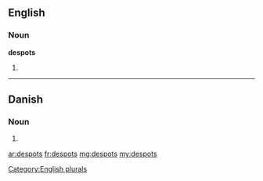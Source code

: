 ==English==

===Noun===
'''despots'''

# {{plural of|[[despot]]}}

[[Category:English plurals]]

----

==Danish==

===Noun===
{{infl|da|noun form|g=c}}

# {{form of|genitive singular indefinite|despot|lang=da}}

[[ar:despots]]
[[fr:despots]]
[[mg:despots]]
[[my:despots]]